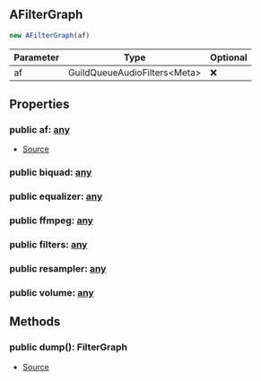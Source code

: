 ## AFilterGraph


```typescript
new AFilterGraph(af)
```
| Parameter | Type | Optional |
| ----------- | ----------- | ----------- |
| af | GuildQueueAudioFilters\<Meta> | ❌ |


## Properties
### public af: [any](https://www.typescriptlang.org/docs/handbook/2/everyday-types.html#any)
- [Source](https://github.com/Androz2091/discord-player/blob/cd18f37/packages/discord-player/src/Structures/GuildQueueAudioFilters.ts#L268)
### public biquad: [any](https://www.typescriptlang.org/docs/handbook/2/everyday-types.html#any)

### public equalizer: [any](https://www.typescriptlang.org/docs/handbook/2/everyday-types.html#any)

### public ffmpeg: [any](https://www.typescriptlang.org/docs/handbook/2/everyday-types.html#any)

### public filters: [any](https://www.typescriptlang.org/docs/handbook/2/everyday-types.html#any)

### public resampler: [any](https://www.typescriptlang.org/docs/handbook/2/everyday-types.html#any)

### public volume: [any](https://www.typescriptlang.org/docs/handbook/2/everyday-types.html#any)


## Methods
### public dump(): FilterGraph
- [Source](https://github.com/Androz2091/discord-player/blob/cd18f37/packages/discord-player/src/Structures/GuildQueueAudioFilters.ts#L298)